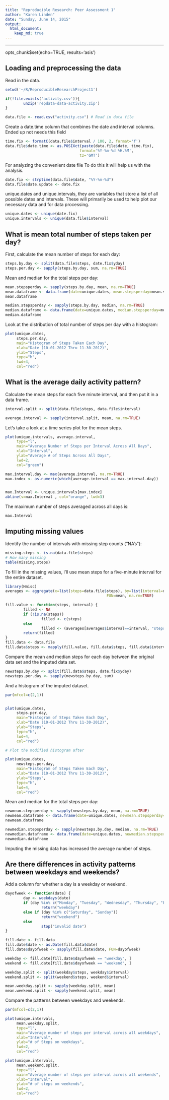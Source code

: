 ```yaml
---
title: "Reproducible Research: Peer Assessment 1"
author: "Karen Linden"
date: "Sunday, June 14, 2015"
output: 
  html_document:
    keep_md: true
---
```

    
---

opts_chunk$set(echo=TRUE, results='asis')

## Loading and preprocessing the data

Read in the data.

```r
setwd('~/R/ReproducibleResearchProject1')

if(!file.exists('activity.csv')){
        unzip('repdata-data-activity.zip')
}

data.file <- read.csv("activity.csv") # Read in data file
```

Create a date.time column that combines the date and interval columns. Ended up not needs this field

```r
time.fix <- formatC(data.file$interval / 100, 2, format='f')
data.file$date.time <- as.POSIXct(paste(data.file$date, time.fix),
                                 format='%Y-%m-%d %H.%M',
                                 tz='GMT')
```

For analyzing the convenient date file To do this it will help us with the analysis.

```r
date.fix <- strptime(data.file$date, "%Y-%m-%d")
data.file$date.update <- date.fix
```

unique.dates and unique.intervals, they are variables that store a list of all possible dates and intervals. These will primarily be used to help plot our necessary data and for data processing.

```r
unique.dates <- unique(date.fix)
unique.intervals <- unique(data.file$interval)
```

## What is mean total number of steps taken per day?

First, calculate the mean number of steps for each day:

```r
steps.by.day <- split(data.file$steps, date.fix$yday)
steps.per.day <- sapply(steps.by.day, sum, na.rm=TRUE)

```
Mean and median for the total steps per day:

```r
mean.stepsperday <- sapply(steps.by.day, mean, na.rm=TRUE)
mean.dataframe <- data.frame(date=unique.dates, mean.stepsperday=mean.stepsperday, row.names=NULL)
mean.dataframe

median.stepsperday <- sapply(steps.by.day, median, na.rm=TRUE)
median.dataframe <- data.frame(date=unique.dates, median.stepsperday=median.stepsperday, row.names=NULL)
median.dataframe

```
Look at the distribution of total number of steps per day with a histogram:

```r

plot(unique.dates, 
     steps.per.day, 
     main="Histogram of Steps Taken Each Day", 
     xlab="Date (10-01-2012 Thru 11-30-2012)", 
     ylab="Steps", 
     type="h", 
     lwd=4, 
     col="red")
```

## What is the average daily activity pattern?

Calculate the mean steps for each five minute interval, and then put it in a data frame.

```r
interval.split <- split(data.file$steps, data.file$interval)

average.interval <- sapply(interval.split, mean, na.rm=TRUE)
```

Let's take a look at a time series plot for the mean steps.

```r
plot(unique.intervals, average.interval, 
     type="l",
     main="Average Number of Steps per Interval Across All Days", 
     xlab="Interval", 
     ylab="Average # of Steps Across All Days", 
     lwd=2, 
     col="green")

max.interval.day <- max(average.interval, na.rm=TRUE)
max.index <- as.numeric(which(average.interval == max.interval.day))


max.Interval <- unique.intervals[max.index]
abline(v=max.Interval , col="orange", lwd=3)

```
The maximum number of steps averaged across all days is:

```r
max.Interval
```

## Imputing missing values

Identify the number of intervals with missing step counts ("NA's"):

```r
missing.steps <- is.na(data.file$steps)
# How many missing
table(missing.steps)
```

To fill in the missing values, I'll use mean steps for a five-minute interval for the entire dataset.

```r
library(Hmisc)
averages <- aggregate(x=list(steps=data.file$steps), by=list(interval=data.file$interval),
                                             FUN=mean, na.rm=TRUE)

fill.value <- function(steps, interval) {
        filled <- NA
        if (!is.na(steps))
                filled <- c(steps)
        else
                filled <- (averages[averages$interval==interval, "steps"])
        return(filled)
}
fill.data <- data.file
fill.data$steps <- mapply(fill.value, fill.data$steps, fill.data$interval)

```

Compare the mean and median steps for each day between the original data set and the imputed data set.

```r
newsteps.by.day <- split(fill.data$steps, date.fix$yday)
newsteps.per.day <- sapply(newsteps.by.day, sum)
```

And a histogram of the imputed dataset.
```r
par(mfcol=c(2,1))


plot(unique.dates, 
     steps.per.day, 
     main="Histogram of Steps Taken Each Day", 
     xlab="Date (10-01-2012 Thru 11-30-2012)", 
     ylab="Steps", 
     type="h", 
     lwd=4, 
     col="red")

# Plot the modified histogram after

plot(unique.dates, 
     newsteps.per.day, 
     main="Histogram of Steps Taken Each Day", 
     xlab="Date (10-01-2012 Thru 11-30-2012)", 
     ylab="Steps", 
     type="h", 
     lwd=4, 
     col="red")
```

Mean and median for the total steps per day:

```r
newmean.stepsperday <- sapply(newsteps.by.day, mean, na.rm=TRUE)
newmean.dataframe <- data.frame(date=unique.dates, newmean.stepsperday=newmean.stepsperday, row.names=NULL)
newmean.dataframe

newmedian.stepsperday <- sapply(newsteps.by.day, median, na.rm=TRUE)
newmedian.dataframe <- data.frame(date=unique.dates, newmedian.stepsperday=newmedian.stepsperday, row.names=NULL)
newmedian.dataframe
```

Imputing the missing data has increased the average number of steps.


## Are there differences in activity patterns between weekdays and weekends?

Add a column for whether a day is a weekday or weekend.

```r
dayofweek <- function(date) {
        day <- weekdays(date)
        if (day %in% c("Monday", "Tuesday", "Wednesday", "Thursday", "Friday"))
                return("weekday")
        else if (day %in% c("Saturday", "Sunday"))
                return("weekend")
        else
                stop("invalid date")
}

fill.date <- fill.data 
fill.date$date <- as.Date(fill.data$date)
fill.date$dayofweek <- sapply(fill.date$date, FUN=dayofweek)
```


```r
weekday <- fill.date[fill.date$dayofweek == "weekday", ]
weekend <- fill.date[fill.date$dayofweek == "weekend", ]

weekday.split <- split(weekday$steps, weekday$interval)
weekend.split <- split(weekend$steps, weekend$interval)

mean.weekday.split <- sapply(weekday.split, mean)
mean.weekend.split <- sapply(weekend.split, mean)
```
Compare the patterns between weekdays and weekends.

```r
par(mfcol=c(2,1))

plot(unique.intervals, 
     mean.weekday.split, 
     type="l",
     main="Average number of steps per interval across all weekdays", 
     xlab="Interval", 
     ylab="# of Steps on weekdays", 
     lwd=2, 
     col="red")

plot(unique.intervals, 
     mean.weekend.split, 
     type="l",
     main="Average number of steps per interval across all weekends", 
     xlab="Interval", 
     ylab="# of steps om weekends", 
     lwd=2, 
     col="red")
```